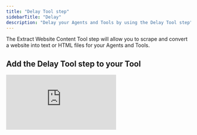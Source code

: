 ```yaml
---
title: "Delay Tool step"
sidebarTitle: "Delay"
description: "Delay your Agents and Tools by using the Delay Tool step"
---
```


The Extract Website Content Tool step will allow you to scrape and convert a website into text or HTML files for your Agents and Tools. 

## Add the Delay Tool step to your Tool

<div style={{ width:"100%",position:"relative" }}>
<iframe src="https://app.supademo.com/embed/cmceazpgu586t8qszf2vl7wap" frameBorder="0" title="Add the Delay Tool step to your Tool" allow="clipboard-write" webkitallowfullscreen="true" mozallowfullscreen="true" allowfullscreen style={{ position:"absolute",top:0,left:0,width:"100%",height:"100%",border:"3px solid #5E43CE",borderRadius:"10px" }} />

</div>

You can add the Delay Tool step to your Tool by:

1. Creating a new Tool, then searching for the 'Delay' Tool step
2. Click 'Expand' to see the full Tool step
3. Enter the number of seconds you want the Tool step to 'delay' / make your Agent / Tool wait for in the 'Delay' field
4. If you click 'Run step', the Tool will run for the number of seconds you've specified!
